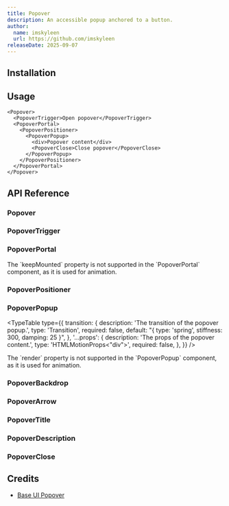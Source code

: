 ```yaml
---
title: Popover
description: An accessible popup anchored to a button.
author:
  name: imskyleen
  url: https://github.com/imskyleen
releaseDate: 2025-09-07
---
```


<ComponentPreview name="demo-primitives-base-popover" />

## Installation

<ComponentInstallation name="primitives-base-popover" />

## Usage

```tsx
<Popover>
  <PopoverTrigger>Open popover</PopoverTrigger>
  <PopoverPortal>
    <PopoverPositioner>
      <PopoverPopup>
        <div>Popover content</div>
        <PopoverClose>Close popover</PopoverClose>
      </PopoverPopup>
    </PopoverPositioner>
  </PopoverPortal>
</Popover>
```

## API Reference

### Popover

<ExternalLink
  href="https://base-ui.com/react/components/popover#root"
  text="Base UI API Reference - Popover.Root"
/>

### PopoverTrigger

<ExternalLink
  href="https://base-ui.com/react/components/popover#trigger"
  text="Base UI API Reference - Popover.Trigger"
/>

### PopoverPortal

<ExternalLink
  href="https://base-ui.com/react/components/popover#portal"
  text="Base UI API Reference - Popover.Portal"
/>

<Callout type="info">
  The `keepMounted` property is not supported in the `PopoverPortal` component,
  as it is used for animation.
</Callout>

### PopoverPositioner

<ExternalLink
  href="https://base-ui.com/react/components/popover#positioner"
  text="Base UI API Reference - Popover.Positioner"
/>

### PopoverPopup

<ExternalLink
  href="https://base-ui.com/react/components/popover#popup"
  text="Base UI API Reference - Popover.Popup"
/>

<TypeTable
  type={{
    transition: {
      description: 'The transition of the popover popup.',
      type: 'Transition',
      required: false,
      default: "{ type: 'spring', stiffness: 300, damping: 25 }",
    },
    '...props': {
      description: 'The props of the popover content.',
      type: 'HTMLMotionProps<"div">',
      required: false,
    },
  }}
/>

<Callout type="info">
  The `render` property is not supported in the `PopoverPopup` component, as it
  is used for animation.
</Callout>

### PopoverBackdrop

<ExternalLink
  href="https://base-ui.com/react/components/popover#backdrop"
  text="Base UI API Reference - Popover.Backdrop"
/>

### PopoverArrow

<ExternalLink
  href="https://base-ui.com/react/components/popover#arrow"
  text="Base UI API Reference - Popover.Arrow"
/>

### PopoverTitle

<ExternalLink
  href="https://base-ui.com/react/components/popover#title"
  text="Base UI API Reference - Popover.Title"
/>

### PopoverDescription

<ExternalLink
  href="https://base-ui.com/react/components/popover#description"
  text="Base UI API Reference - Popover.Description"
/>

### PopoverClose

<ExternalLink
  href="https://base-ui.com/react/components/popover#close"
  text="Base UI API Reference - Popover.Close"
/>

## Credits

- [Base UI Popover](https://base-ui.com/react/components/popover)
